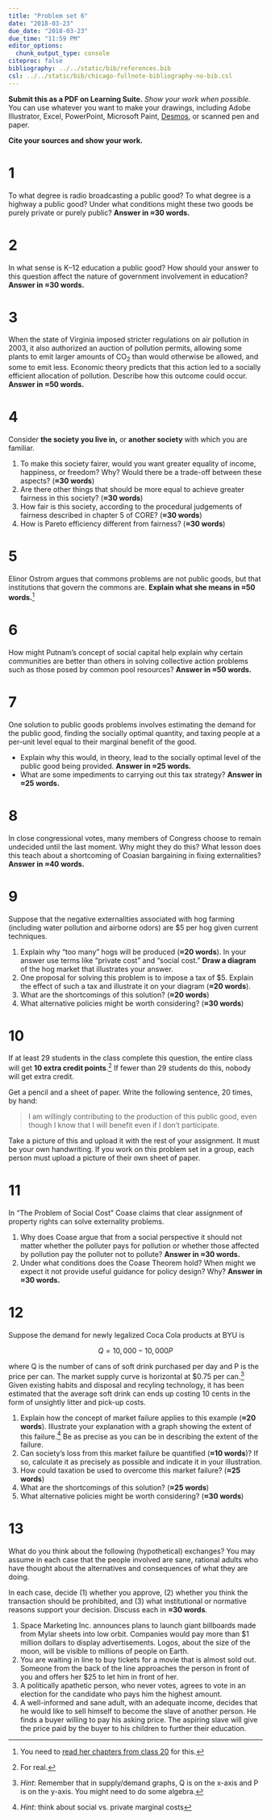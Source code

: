 ```yaml
---
title: "Problem set 6"
date: "2018-03-23"
due_date: "2018-03-23"
due_time: "11:59 PM"
editor_options: 
  chunk_output_type: console
citeproc: false
bibliography: ../../static/bib/references.bib
csl: ../../static/bib/chicago-fullnote-bibliography-no-bib.csl
---
```


**Submit this as a PDF on Learning Suite.** *Show your work when possible.* You can use whatever you want to make your drawings, including Adobe Illustrator, Excel, PowerPoint, Microsoft Paint, [Desmos](https://www.desmos.com/), or scanned pen and paper.

**Cite your sources and show your work.**

# 1

To what degree is radio broadcasting a public good? To what degree is a highway a public good? Under what conditions might these two goods be purely private or purely public? **Answer in ≈30 words.**


# 2

In what sense is K–12 education a public good? How should your answer to this question affect the nature of government involvement in education? **Answer in ≈30 words.**


# 3

When the state of Virginia imposed stricter regulations on air pollution in 2003, it also authorized an auction of pollution permits, allowing some plants to emit larger amounts of CO~2~ than would otherwise be allowed, and some to emit less. Economic theory predicts that this action led to a socially efficient allocation of pollution. Describe how this outcome could occur. **Answer in ≈50 words.**


# 4

Consider **the society you live in,** or **another society** with which you are familiar.

1. To make this society fairer, would you want greater equality of income, happiness, or freedom? Why? Would there be a trade-off between these aspects? (**≈30 words**)
2. Are there other things that should be more equal to achieve greater fairness in this society? (**≈30 words**)
3. How fair is this society, according to the procedural judgements of fairness described in chapter 5 of CORE? (**≈30 words**)
4. How is Pareto efficiency different from fairness? (**≈30 words**)


# 5

Elinor Ostrom argues that commons problems are not public goods, but that institutions that govern the commons are. **Explain what she means in ≈50 words.**^[You need to [read her chapters from class 20](/reading/20-reading/) for this.]


# 6

How might Putnam's concept of social capital help explain why certain communities are better than others in solving collective action problems such as those posed by common pool resources? **Answer in ≈50 words.**


# 7

One solution to public goods problems involves estimating the demand for the public good, finding the socially optimal quantity, and taxing people at a per-unit level equal to their marginal benefit of the good. 

- Explain why this would, in theory, lead to the socially optimal level of the public good being provided. **Answer in ≈25 words.**
- What are some impediments to carrying out this tax strategy? **Answer in ≈25 words.**


# 8

In close congressional votes, many members of Congress choose to remain undecided until the last moment. Why might they do this? What lesson does this teach about a shortcoming of Coasian bargaining in fixing externalities? **Answer in ≈40 words.**


# 9

Suppose that the negative externalities associated with hog farming (including water pollution and airborne odors) are $5 per hog given current techniques.

1. Explain why "too many" hogs will be produced (**≈20 words**). In your answer use terms like "private cost" and "social cost." **Draw a diagram** of the hog market that illustrates your answer.
2. One proposal for solving this problem is to impose a tax of \$5. Explain the effect of such a tax and illustrate it on your diagram (**≈20 words**).  
3. What are the shortcomings of this solution? (**≈20 words**)
4. What alternative policies might be worth considering? (**≈30 words**)


# 10

If at least 29 students in the class complete this question, the entire class will get **10 extra credit points**.^[For real.] If fewer than 29 students do this, nobody will get extra credit.

Get a pencil and a sheet of paper. Write the following sentence, 20 times, by hand:

> I am willingly contributing to the production of this public good, even though I know that I will benefit even if I don't participate.

Take a picture of this and upload it with the rest of your assignment. It must be your own handwriting. If you work on this problem set in a group, each person must upload a picture of their own sheet of paper. 


# 11

In "The Problem of Social Cost" Coase claims that clear assignment of property rights can solve externality problems.   

1. Why does Coase argue that from a social perspective it should not matter whether the polluter pays for pollution or whether those affected by pollution pay the polluter not to pollute? **Answer in ≈30 words.**
2. Under what conditions does the Coase Theorem hold? When might we expect it not provide useful guidance for policy design? Why? **Answer in ≈30 words.**


# 12

Suppose the demand for newly legalized Coca Cola products at BYU is

$$
Q = 10,000 - 10,000P
$$

where Q is the number of cans of soft drink purchased per day and P is the price per can. The market supply curve is horizontal at \$0.75 per can.^[*Hint*: Remember that in supply/demand graphs, Q is on the x-axis and P is on the y-axis. You might need to do some algebra.] Given existing habits and disposal and recyling technology, it has been estimated that the average soft drink can ends up costing 10 cents in the form of unsightly litter and pick-up costs. 

1. Explain how the concept of market failure applies to this example (**≈20 words**). Illustrate your explanation with a graph showing the extent of this failure.^[*Hint*: think about social vs. private marginal costs] Be as precise as you can be in describing the extent of the failure.
2. Can society's loss from this market failure be quantified (**≈10 words**)? If so, calculate it as precisely as possible and indicate it in your illustration.
3. How could taxation be used to overcome this market failure? (**≈25 words**)
4. What are the shortcomings of this solution? (**≈25 words**)
5. What alternative policies might be worth considering? (**≈30 words**)


# 13

What do you think about the following (hypothetical) exchanges? You may assume in each case that the people involved are sane, rational adults who have thought about the alternatives and consequences of what they are doing. 

In each case, decide (1) whether you approve, (2) whether you think the transaction should be prohibited, and (3) what institutional or normative reasons support your decision. Discuss each in **≈30 words**.

1. Space Marketing Inc. announces plans to launch giant billboards made from Mylar sheets into low orbit. Companies would pay more than \$1 million dollars to display advertisements. Logos, about the size of the moon, will be visible to millions of people on Earth.
2. You are waiting in line to buy tickets for a movie that is almost sold out. Someone from the back of the line approaches the person in front of you and offers her $25 to let him in front of her.
3. A politically apathetic person, who never votes, agrees to vote in an election for the candidate who pays him the highest amount.
4. A well-informed and sane adult, with an adequate income, decides that he would like to sell himself to become the slave of another person. He finds a buyer willing to pay his asking price. The aspiring slave will give the price paid by the buyer to his children to further their education. 
